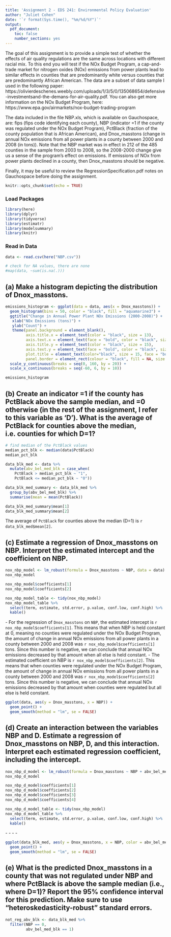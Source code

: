 ```yaml
---
title: 'Assignment 2 - EDS 241: Environmental Policy Evaluation'
author: "Juliet Cohen"
date: '`r format(Sys.time(), "%m/%d/%Y")`'
output:
  pdf_document:
    toc: false
    number_sections: yes
---
```


The goal of this assignment is to provide a simple test of whether the effects of air quality
regulations are the same across locations with different racial mix. To this end you will test if the
NOx Budget Program, a cap-and-trade market for nitrogen oxides (NOx) emissions from power
plants lead to similar effects in counties that are predominantly white versus counties that are
predominantly African American. The data are a subset of data sample I used in the following
paper: https://olivierdeschenes.weebly.com/uploads/1/3/5/0/135068654/defensive-investmentsand-the-demans-for-air-quality.pdf. You can also get more information on the NOx Budget
Program, here: https://www.epa.gov/airmarkets/nox-budget-trading-program

The data included in the file NBP.xls, which is available on Gauchospace, are: fips (fips code
identifying each county), NBP (indicator =1 if the county was regulated under the NOx Budget
Program), PctBlack (fraction of the county population that is African American), and
Dnox_masstons (change in annual NOx emissions from all power plants in a county between
2000 and 2008 (in tons)). Note that the NBP market was in effect in 212 of the 485 counties in
the sample from 2003 to 2008, so the 2008-2000 change give us a sense of the program’s
effect on emissions. If emissions of NOx from power plants declined in a county, then
Dnox_masstons should be negative.

Finally, it may be useful to review the RegressionSpecification.pdf notes on Gauchospace
before doing the assignment.

```r
knitr::opts_chunk$set(echo = TRUE)
```

### Load Packages

```r
library(here)
library(dplyr)
library(tidyverse)
library(estimatr)
library(modelsummary)
library(knitr)
```

### Read in Data

```r
data <- read.csv(here("NBP.csv"))

# check for NA values, there are none
#map(data, ~sum(is.na(.)))
```

## (a) Make a histogram depicting the distribution of Dnox_masstons.

```r
emissions_histogram <- ggplot(data = data, aes(x = Dnox_masstons)) +
  geom_histogram(bins = 50, color = "black", fill = "aquamarine3") +
  ggtitle("Change in Annual Power Plant NOx Emissions (2000-2008)") +
   xlab("NOx Emissions (tons)") + 
   ylab("Count") +
   theme(panel.background = element_blank(),
         axis.title.x = element_text(color = "black", size = 13),
         axis.text.x = element_text(face = "bold", color = "black", size = 15),
         axis.title.y = element_text(color = "black", size = 15),
         axis.text.y = element_text(face = "bold", color = "black", size = 12),
         plot.title = element_text(color="black", size = 15, face = "bold"),
         panel.border = element_rect(colour = "black", fill = NA, size = 2)) +
  scale_y_continuous(breaks = seq(0, 160, by = 20)) +
  scale_x_continuous(breaks = seq(-60, 6, by = 10))

emissions_histogram
```

## (b) Create an indicator =1 if the county has PctBlack above the sample median, and =0 otherwise (in the rest of the assignment, I refer to this variable as ‘D’). What is the average of PctBlack for counties above the median, i.e. counties for which D=1?

```r
# find median of the PctBlack values
median_pct_blk <- median(data$PctBlack)
median_pct_blk

data_blk_med <- data %>% 
  mutate(abv_bel_med_blk = case_when(
    PctBlack > median_pct_blk ~ "1",
    PctBlack <= median_pct_blk ~ "0"))

data_blk_med_summary <- data_blk_med %>% 
  group_by(abv_bel_med_blk) %>% 
  summarise(mean = mean(PctBlack))

data_blk_med_summary$mean[1]
data_blk_med_summary$mean[2]
```

\noindent The average of `PctBlack` for counties above the median (D=1) is `r data_blk_med$mean[2]`.

## (c) Estimate a regression of Dnox_masstons on NBP. Interpret the estimated intercept and the coefficient on NBP.

```r
nox_nbp_model <- lm_robust(formula = Dnox_masstons ~ NBP, data = data)
nox_nbp_model

nox_nbp_model$coefficients[1]
nox_nbp_model$coefficients[2]

nox_nbp_model_table <- tidy(nox_nbp_model)
nox_nbp_model_table %>%
  select(term, estimate, std.error, p.value, conf.low, conf.high) %>% 
  kable()
```

\noindent - For the regression of `Dnox_masstons` on `NBP`, the estimated intercept is `r nox_nbp_model$coefficients[1]`. This means that when NBP is held constant at 0, meaning no counties were  regulated under the NOx Budget Program, the amount of change in annual NOx emissions from all power plants in a county between 2000 and 2008 was `r nox_nbp_model$coefficients[1]` tons. Since this number is negative, we can conclude that annual NOx emissions decreased by that amount when all else is held constant.
\noindent - The estimated coefficient on NBP is `r nox_nbp_model$coefficients[2]`. This means that when counties were regulated under the NOx Budget Program, the amount of change in annual NOx emissions from all power plants in a county between 2000 and 2008 was `r nox_nbp_model$coefficients[2]` tons. Since this number is negative, we can conclude that annual NOx emissions decreased by that amount when counties were regulated but all else is held constant.

```r
ggplot(data, aes(y = Dnox_masstons, x = NBP)) + 
  geom_point() + 
  geom_smooth(method = "lm", se = FALSE)
```


## (d) Create an interaction between the variables NBP and D. Estimate a regression of Dnox_masstons on NBP, D, and this interaction. Interpret each estimated regression coefficient, including the intercept.

```r
nox_nbp_d_model <- lm_robust(formula = Dnox_masstons ~ NBP + abv_bel_med_blk + NBP:abv_bel_med_blk, data = data_blk_med)
nox_nbp_d_model

nox_nbp_d_model$coefficients[1]
nox_nbp_d_model$coefficients[2]
nox_nbp_d_model$coefficients[3]
nox_nbp_d_model$coefficients[4]

nox_nbp_d_model_table <- tidy(nox_nbp_model)
nox_nbp_d_model_table %>%
  select(term, estimate, std.error, p.value, conf.low, conf.high) %>% 
  kable()
```

\noindent - 
\noindent - 
\noindent - 
\noindent - 

```r
ggplot(data_blk_med, aes(y = Dnox_masstons, x = NBP, color = abv_bel_med_blk)) + 
  geom_point() + 
  geom_smooth(method = "lm", se = FALSE)
```

## (e) What is the predicted Dnox_masstons in a county that was not regulated under NBP and where PctBlack is above the sample median (i.e., where D=1)? Report the 95% confidence interval for this prediction. Make sure to use “heteroskedasticity-robust” standard errors.

```r
not_reg_abv_blk <- data_blk_med %>% 
  filter(NBP == 0,
         abv_bel_med_blk == 1)


```









